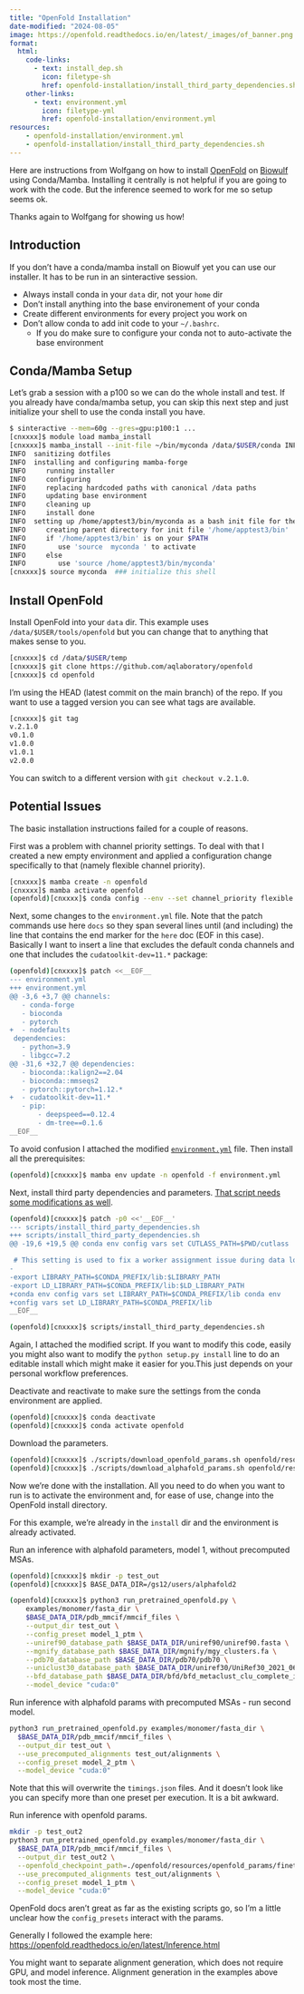 ```yaml
---
title: "OpenFold Installation"
date-modified: "2024-08-05"
image: https://openfold.readthedocs.io/en/latest/_images/of_banner.png
format: 
  html:
    code-links:
      - text: install_dep.sh
        icon: filetype-sh
        href: openfold-installation/install_third_party_dependencies.sh
    other-links: 
      - text: environment.yml
        icon: filetype-yml
        href: openfold-installation/environment.yml
resources:
    - openfold-installation/environment.yml
    - openfold-installation/install_third_party_dependencies.sh
---
```


Here are instructions from Wolfgang on how to install [OpenFold](https://github.com/aqlaboratory/openfold) on [Biowulf](https://hpc.nih.gov) using Conda/Mamba. Installing it centrally is not helpful if you are going to work with the code. But the inference seemed to work for me so setup seems ok.

Thanks again to Wolfgang for showing us how!

## Introduction

If you don't have a conda/mamba install on Biowulf yet you can use our installer. It has to be run in an sinteractive session.

::: {.callout-tip title="Recommendations"}

- Always install conda in your `data` dir, not your `home` dir
- Don't install anything into the base environement of your conda
- Create different environments for every project you work on
- Don't allow conda to add init code to your `~/.bashrc`.
    - If you do make sure to configure your conda not to auto-activate the base environment

:::

## Conda/Mamba Setup

Let's grab a session with a p100 so we can do the whole install and test. If you already have conda/mamba setup, you can skip this next step and just initialize your shell to use the conda install you have.

```bash
$ sinteractive --mem=60g --gres=gpu:p100:1 ...
[cnxxxx]$ module load mamba_install
[cnxxxx]$ mamba_install --init-file ~/bin/myconda /data/$USER/conda INFO  mamba-forge directory: '/gpfs/gsfs12/users/apptest3/conda'
INFO  sanitizing dotfiles
INFO  installing and configuring mamba-forge
INFO     running installer
INFO     configuring
INFO     replacing hardcoded paths with canonical /data paths
INFO     updating base environment
INFO     cleaning up
INFO     install done
INFO  setting up /home/apptest3/bin/myconda as a bash init file for the convenient activation of the mambaforge install
INFO     creating parent directory for init file '/home/apptest3/bin'
INFO     if '/home/apptest3/bin' is on your $PATH
INFO        use 'source  myconda ' to activate
INFO     else
INFO        use 'source /home/apptest3/bin/myconda'
[cnxxxx]$ source myconda  ### initialize this shell
```

## Install OpenFold

Install OpenFold into your `data` dir. This example uses `/data/$USER/tools/openfold` but you can change that to anything that makes sense to you. 

```bash
[cnxxxx]$ cd /data/$USER/temp
[cnxxxx]$ git clone https://github.com/aqlaboratory/openfold
[cnxxxx]$ cd openfold
```

I'm using the HEAD (latest commit on the main branch) of the repo. If you want to use a tagged version you can see what tags are available.

```bash
[cnxxxx]$ git tag
v.2.1.0
v0.1.0
v1.0.0
v1.0.1
v2.0.0
```

You can switch to a different version with `git checkout v.2.1.0`.

## Potential Issues

The basic installation instructions failed for a couple of reasons.

First was a problem with channel priority settings. To deal with that I created a new empty environment and applied a configuration change specifically to that (namely flexible channel priority).

```bash
[cnxxxx]$ mamba create -n openfold
[cnxxxx]$ mamba activate openfold
(openfold)[cnxxxx]$ conda config --env --set channel_priority flexible
```

Next, some changes to the `environment.yml` file. Note that the patch commands use here `docs` so they span several lines until (and including) the line that contains the end marker for the `here` doc (EOF in this case). Basically I want to insert a line that excludes the default conda channels and one that includes the `cudatoolkit-dev=11.*` package:


```bash
(openfold)[cnxxxx]$ patch <<__EOF__
--- environment.yml
+++ environment.yml
@@ -3,6 +3,7 @@ channels:
   - conda-forge
   - bioconda
   - pytorch
+  - nodefaults
 dependencies:
   - python=3.9
   - libgcc=7.2
@@ -31,6 +32,7 @@ dependencies:
   - bioconda::kalign2==2.04
   - bioconda::mmseqs2
   - pytorch::pytorch=1.12.*
+  - cudatoolkit-dev=11.*
   - pip:
       - deepspeed==0.12.4
       - dm-tree==0.1.6
__EOF__
```

To avoid confusion I attached the modified [`environment.yml`](openfold-installation/environment.yml) file. Then install all the prerequisites:


```bash
(openfold)[cnxxxx]$ mamba env update -n openfold -f environment.yml
```

Next, install third party dependencies and parameters. [That script needs some modifications as well](openfold-installation/install_third_party_dependencies.sh).

```bash
(openfold)[cnxxxx]$ patch -p0 <<'__EOF__'
--- scripts/install_third_party_dependencies.sh
+++ scripts/install_third_party_dependencies.sh
@@ -19,6 +19,5 @@ conda env config vars set CUTLASS_PATH=$PWD/cutlass

 # This setting is used to fix a worker assignment issue during data loading  conda env config vars set KMP_AFFINITY=none
-
-export LIBRARY_PATH=$CONDA_PREFIX/lib:$LIBRARY_PATH
-export LD_LIBRARY_PATH=$CONDA_PREFIX/lib:$LD_LIBRARY_PATH
+conda env config vars set LIBRARY_PATH=$CONDA_PREFIX/lib conda env
+config vars set LD_LIBRARY_PATH=$CONDA_PREFIX/lib
__EOF__

(openfold)[cnxxxx]$ scripts/install_third_party_dependencies.sh
```

Again, I attached the modified script. If you want to modify this code, easily you might also want to modify the `python setup.py install` line to do an editable install which might make it easier for you.This just depends on your personal workflow preferences.

Deactivate and reactivate to make sure the settings from the conda environment are applied.

```bash
(openfold)[cnxxxx]$ conda deactivate
(openfold)[cnxxxx]$ conda activate openfold
```

Download the parameters.

```bash
(openfold)[cnxxxx]$ ./scripts/download_openfold_params.sh openfold/resources
(openfold)[cnxxxx]$ ./scripts/download_alphafold_params.sh openfold/resources
```

Now we're done with the installation. All you need to do when you want to run is to activate the environment and, for ease of use, change into the OpenFold install directory.

For this example, we're already in the `install` dir and the environment is already activated.

Run an inference with alphafold parameters, model 1, without precomputed MSAs.

```bash
(openfold)[cnxxxx]$ mkdir -p test_out
(openfold)[cnxxxx]$ BASE_DATA_DIR=/gs12/users/alphafold2

(openfold)[cnxxxx]$ python3 run_pretrained_openfold.py \
    examples/monomer/fasta_dir \
    $BASE_DATA_DIR/pdb_mmcif/mmcif_files \
    --output_dir test_out \
    --config_preset model_1_ptm \
    --uniref90_database_path $BASE_DATA_DIR/uniref90/uniref90.fasta \
    --mgnify_database_path $BASE_DATA_DIR/mgnify/mgy_clusters.fa \
    --pdb70_database_path $BASE_DATA_DIR/pdb70/pdb70 \
    --uniclust30_database_path $BASE_DATA_DIR/uniref30/UniRef30_2021_06 \
    --bfd_database_path $BASE_DATA_DIR/bfd/bfd_metaclust_clu_complete_id30_c90_final_seq.sorted_opt \
    --model_device "cuda:0"
```

Run inference with alphafold params with precomputed MSAs - run second model.

```bash
python3 run_pretrained_openfold.py examples/monomer/fasta_dir \
  $BASE_DATA_DIR/pdb_mmcif/mmcif_files \
  --output_dir test_out \
  --use_precomputed_alignments test_out/alignments \
  --config_preset model_2_ptm \
  --model_device "cuda:0"
```

Note that this will overwrite the `timings.json` files. And it doesn't look like you can specify more than one preset per execution. It is a bit awkward.

Run inference with openfold params.

```bash
mkdir -p test_out2
python3 run_pretrained_openfold.py examples/monomer/fasta_dir \
  $BASE_DATA_DIR/pdb_mmcif/mmcif_files \
  --output_dir test_out2 \
  --openfold_checkpoint_path=./openfold/resources/openfold_params/finetuning_ptm_1.pt \
  --use_precomputed_alignments test_out/alignments \
  --config_preset model_1_ptm \
  --model_device "cuda:0"
```

OpenFold docs aren't great as far as the existing scripts go, so I'm a little unclear how the `config_presets` interact with the params.

Generally I followed the example here: [https://openfold.readthedocs.io/en/latest/Inference.html](https://openfold.readthedocs.io/en/latest/Inference.html)

You might want to separate alignment generation, which does not require GPU, and model inference. Alignment generation in the examples above took most the time.
